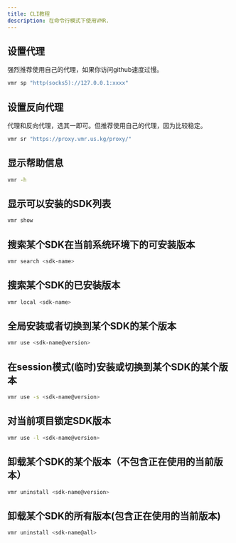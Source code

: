 ```yaml
---
title: CLI教程
description: 在命令行模式下使用VMR.
---
```



## 设置代理

<Aside type="caution" title="Note">
  强烈推荐使用自己的代理，如果你访问github速度过慢。
</Aside>

```bash
vmr sp "http(socks5)://127.0.0.1:xxxx"
```

## 设置反向代理

<Aside type="caution" title="Note">
  代理和反向代理，选其一即可。但推荐使用自己的代理，因为比较稳定。
</Aside>

```bash
vmr sr "https://proxy.vmr.us.kg/proxy/"
```

## 显示帮助信息

```bash
vmr -h
```

## 显示可以安装的SDK列表

```bash
vmr show
```

## 搜索某个SDK在当前系统环境下的可安装版本

```bash
vmr search <sdk-name>
```

## 搜索某个SDK的已安装版本

```bash
vmr local <sdk-name>
```

## 全局安装或者切换到某个SDK的某个版本

```bash
vmr use <sdk-name@version>
```

## 在session模式(临时)安装或切换到某个SDK的某个版本

```bash
vmr use -s <sdk-name@version>
```

## 对当前项目锁定SDK版本

```bash
vmr use -l <sdk-name@version>
```

## 卸载某个SDK的某个版本（不包含正在使用的当前版本）

```bash
vmr uninstall <sdk-name@version>
```

## 卸载某个SDK的所有版本(包含正在使用的当前版本)

```bash
vmr uninstall <sdk-name@all>
```
